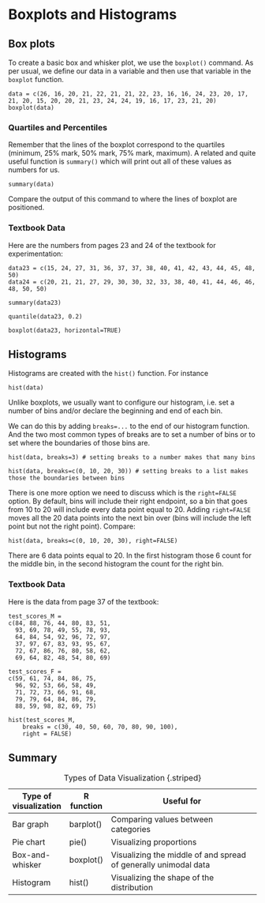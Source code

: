 # Boxplots and Histograms {.unnumbered}

## Box plots

To create a basic box and whisker plot, we use the `boxplot()` command. As per
usual, we define our data in a variable and then use that variable in the
`boxplot` function.

```webr
data = c(26, 16, 20, 21, 22, 21, 21, 22, 23, 16, 16, 24, 23, 20, 17, 21, 20, 15, 20, 20, 21, 23, 24, 24, 19, 16, 17, 23, 21, 20)
boxplot(data)
```

### Quartiles and Percentiles

Remember that the lines of the boxplot correspond to the quartiles (minimum,
25% mark, 50% mark, 75% mark, maximum). A related and quite useful function is
`summary()` which will print out all of these values as numbers for us.

```webr
summary(data)
```

Compare the output of this command to where the lines of boxplot are positioned.

### Textbook Data

Here are the numbers from pages 23 and 24 of the textbook for experimentation:

```webr
data23 = c(15, 24, 27, 31, 36, 37, 37, 38, 40, 41, 42, 43, 44, 45, 48, 50)
data24 = c(20, 21, 21, 27, 29, 30, 30, 32, 33, 38, 40, 41, 44, 46, 46, 48, 50, 50)

summary(data23)

quantile(data23, 0.2)

boxplot(data23, horizontal=TRUE)
```

## Histograms

Histograms are created with the `hist()` function. For instance

```webr
hist(data)
```

Unlike boxplots, we usually want to configure our histogram, i.e. set a number
of bins and/or declare the beginning and end of each bin.

We can do this by adding `breaks=...` to the end of our histogram function. And
the two most common types of breaks are to set a number of bins or to set where
the boundaries of those bins are.

```webr
hist(data, breaks=3) # setting breaks to a number makes that many bins

hist(data, breaks=c(0, 10, 20, 30)) # setting breaks to a list makes those the boundaries between bins
```

There is one more option we need to discuss which is the `right=FALSE` option.
By default, bins will include their right endpoint, so a bin that goes from
$10$ to $20$ will include every data point equal to $20$. Adding `right=FALSE`
moves all the $20$ data points into the next bin over (bins will include the
left point but not the right point). Compare:

```webr
hist(data, breaks=c(0, 10, 20, 30), right=FALSE)
```

There are $6$ data points equal to $20$. In the first histogram those $6$ count
for the middle bin, in the second histogram the count for the right bin.

### Textbook Data

Here is the data from page 37 of the textbook:

```webr
test_scores_M =
c(84, 88, 76, 44, 80, 83, 51,
  93, 69, 78, 49, 55, 78, 93,
  64, 84, 54, 92, 96, 72, 97,
  37, 97, 67, 83, 93, 95, 67,
  72, 67, 86, 76, 80, 58, 62,
  69, 64, 82, 48, 54, 80, 69)

test_scores_F =
c(59, 61, 74, 84, 86, 75,
  96, 92, 53, 66, 58, 49,
  71, 72, 73, 66, 91, 68,
  79, 79, 64, 84, 86, 79,
  88, 59, 98, 82, 69, 75)

hist(test_scores_M,
    breaks = c(30, 40, 50, 60, 70, 80, 90, 100),
    right = FALSE)
```

## Summary

| Type of visualization | R function | Useful for                                                      |
|-----------------------|------------|-----------------------------------------------------------------|
| Bar graph             | barplot()  | Comparing values between categories                             |
| Pie chart             | pie()      | Visualizing proportions                                         |
| Box-and-whisker       | boxplot()  | Visualizing the middle of and spread of generally unimodal data |
| Histogram             | hist()     | Visualizing the shape of the distribution                       |

: Types of Data Visualization {.striped}
